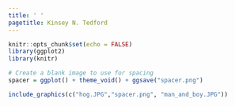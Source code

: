 ```yaml
---
title: ' '
pagetitle: Kinsey N. Tedford
---
```


```r
knitr::opts_chunk$set(echo = FALSE)
library(ggplot2)
library(knitr)

# Create a blank image to use for spacing
spacer = ggplot() + theme_void() + ggsave("spacer.png")
```

```r
include_graphics(c("hog.JPG","spacer.png", "man_and_boy.JPG"))
```